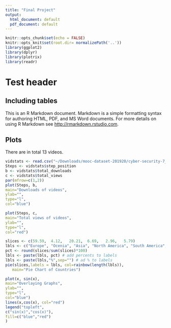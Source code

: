 ```yaml
---
title: "Final Project"
output:
  html_document: default
  pdf_document: default
---
```


```r
knitr::opts_chunk$set(echo = FALSE)
knitr::opts_knit$set(root.dir= normalizePath('..'))
library(ggplot2)
library(dplyr)
library(plotrix)
library(readr)


```


# Test header {.tabset}
## Including tables
This is an R Markdown document. Markdown is a simple formatting syntax for authoring HTML, PDF, and MS Word documents. For more details on using R Markdown see <http://rmarkdown.rstudio.com>.

## Plots
There are in total 13 videos. 


```r
vidstats <- read.csv("~/Downloads/mooc-dataset-201920/cyber-security-7_video-stats.csv")
Steps <- vidstats$step_position
b <- vidstats$total_downloads
c <- vidstats$total_views
par(mfrow=c(1,2))
plot(Steps, b,
main="Downloads of videos",
ylab="",
type="l",
col="blue")

plot(Steps, c,
main="Total views of videos",
ylab="",
type="l",
col="red")

slices <- c(59.59,	4.12,	20.21,	6.69,	2.96,	5.79) 
lbls <- c("Europe", "Ocenia", "Asia", "North America", "South America", "Africa")
pct <- round(slices/sum(slices)*100)
lbls <- paste(lbls, pct) # add percents to labels 
lbls <- paste(lbls,"%",sep="") # ad % to labels 
pie(slices,labels = lbls, col=rainbow(length(lbls)),
   main="Pie Chart of Countries")


```
```r
plot(x, sin(x),
main="Overlaying Graphs",
ylab="",
type="l",
col="blue")
lines(x,cos(x), col="red")
legend("topleft",
c("sin(x)","cos(x)"),
fill=c("blue","red")
)
```




